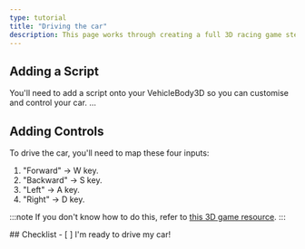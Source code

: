 ```yaml
---
type: tutorial
title: "Driving the car"
description: This page works through creating a full 3D racing game step-by-step
---
```



## Adding a Script

You'll need to add a script onto your VehicleBody3D so you can customise and control your car.
...
## Adding Controls

To drive the car, you'll need to map these four inputs:
1. "Forward" -> W key.
1. "Backward" -> S key.
1. "Left" -> A key.
1. "Right" -> D key.

:::note
If you don't know how to do this, refer to [this 3D game resource](/game-design/godot/3dgame#changing-the-controls).
:::

<Box>
## Checklist
<Checklist>
- [ ] I'm ready to drive my car!
</Checklist>
</Box>